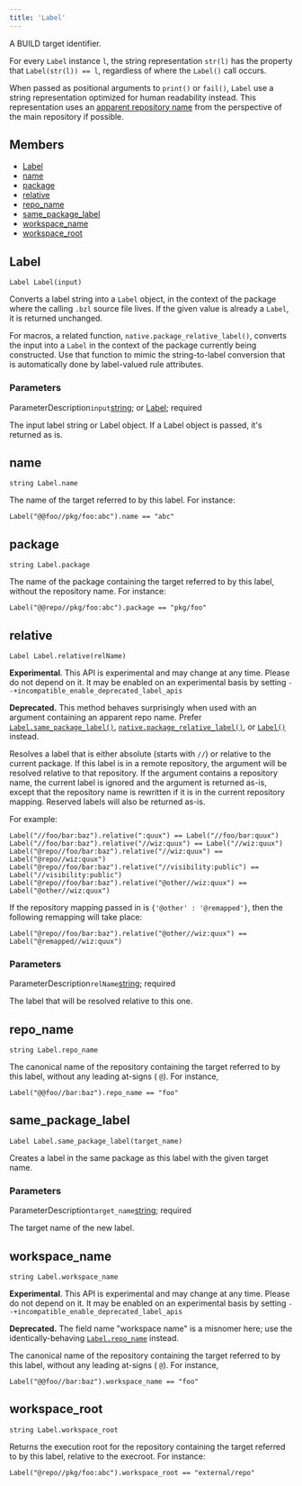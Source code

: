 ```yaml
---
title: 'Label'
---
```




A BUILD target identifier.

For every `Label` instance `l`, the string representation `str(l)` has the property that `Label(str(l)) == l`, regardless of where the `Label()` call occurs.

When passed as positional arguments to `print()` or `fail()`, `Label` use a string representation optimized for human readability instead. This representation uses an [apparent repository name](/external/overview#apparent-repo-name) from the perspective of the main repository if possible.

## Members

- [Label](#Label)
- [name](#name)
- [package](#package)
- [relative](#relative)
- [repo\_name](#repo-name)
- [same\_package\_label](#same-package-label)
- [workspace\_name](#workspace-name)
- [workspace\_root](#workspace-root)

## Label

```
Label Label(input)
```

 Converts a label string into a `Label` object, in the context of the package where the calling `.bzl` source file lives. If the given value is already a `Label`, it is returned unchanged.

For macros, a related function, `native.package_relative_label()`, converts the input into a `Label` in the context of the package currently being constructed. Use that function to mimic the string-to-label conversion that is automatically done by label-valued rule attributes.


### Parameters

ParameterDescription`input`[string](../core/string.html); or [Label](../builtins/Label.html);
 required

 The input label string or Label object. If a Label object is passed, it's returned as is.


## name

```
string Label.name
```

 The name of the target referred to by this label. For instance:

```
Label("@@foo//pkg/foo:abc").name == "abc"
```

## package

```
string Label.package
```

 The name of the package containing the target referred to by this label, without the repository name. For instance:

```
Label("@@repo//pkg/foo:abc").package == "pkg/foo"
```

## relative

```
Label Label.relative(relName)
```

 **Experimental**. This API is experimental and may change at any time. Please do not depend on it. It may be enabled on an experimental basis by setting `--+incompatible_enable_deprecated_label_apis`

**Deprecated.** This method behaves surprisingly when used with an argument containing an apparent repo name. Prefer [`Label.same_package_label()`](#same-package-label), [`native.package_relative_label()`](../toplevel/native.html#package_relative_label), or [`Label()`](#Label) instead.

Resolves a label that is either absolute (starts with `//`) or relative to the current package. If this label is in a remote repository, the argument will be resolved relative to that repository. If the argument contains a repository name, the current label is ignored and the argument is returned as-is, except that the repository name is rewritten if it is in the current repository mapping. Reserved labels will also be returned as-is.

For example:

```
Label("//foo/bar:baz").relative(":quux") == Label("//foo/bar:quux")
Label("//foo/bar:baz").relative("//wiz:quux") == Label("//wiz:quux")
Label("@repo//foo/bar:baz").relative("//wiz:quux") == Label("@repo//wiz:quux")
Label("@repo//foo/bar:baz").relative("//visibility:public") == Label("//visibility:public")
Label("@repo//foo/bar:baz").relative("@other//wiz:quux") == Label("@other//wiz:quux")

```

If the repository mapping passed in is `{'@other' : '@remapped'}`, then the following remapping will take place:

```
Label("@repo//foo/bar:baz").relative("@other//wiz:quux") == Label("@remapped//wiz:quux")

```

### Parameters

ParameterDescription`relName`[string](../core/string.html);
 required

 The label that will be resolved relative to this one.


## repo\_name

```
string Label.repo_name
```

 The canonical name of the repository containing the target referred to by this label, without any leading at-signs ( `@`). For instance,

```
Label("@@foo//bar:baz").repo_name == "foo"
```

## same\_package\_label

```
Label Label.same_package_label(target_name)
```

 Creates a label in the same package as this label with the given target name.


### Parameters

ParameterDescription`target_name`[string](../core/string.html);
 required

 The target name of the new label.


## workspace\_name

```
string Label.workspace_name
```

 **Experimental**. This API is experimental and may change at any time. Please do not depend on it. It may be enabled on an experimental basis by setting `--+incompatible_enable_deprecated_label_apis`

**Deprecated.** The field name "workspace name" is a misnomer here; use the identically-behaving [`Label.repo_name`](#repo-name) instead.

The canonical name of the repository containing the target referred to by this label, without any leading at-signs ( `@`). For instance,

```
Label("@@foo//bar:baz").workspace_name == "foo"
```

## workspace\_root

```
string Label.workspace_root
```

 Returns the execution root for the repository containing the target referred to by this label, relative to the execroot. For instance:

```
Label("@repo//pkg/foo:abc").workspace_root == "external/repo"
```
